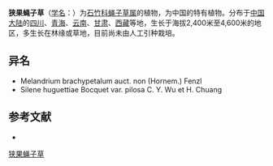 {{Speciesbox
| name = 狭果蝇子草
| status = 
| status_system = 
| image =
| genus = Silene
| species = huguettiae
| authority = Bocquet
| subdivision_ranks =[[变种|变种]]
| subdivision =
* 狭果蝇子草 ''S. h.'' var. ''huguettiae''
* [[无腺狭果蝇子草|无腺狭果蝇子草]] ''S. h.'' var. ''pilosa''
}}

'''狭果蝇子草'''（[[学名|学名]]：{{lang|la|''Silene huguettiae''}}）为[[石竹科|石竹科]][[蝇子草属|蝇子草属]]的植物，为中国的特有植物。分布于[[中国大陆|中国大陆]]的[[四川|四川]]、[[青海|青海]]、[[云南|云南]]、[[甘肃|甘肃]]、[[西藏|西藏]]等地，生长于海拔2,400米至4,600米的地区，多生长在林缘或草地，目前尚未由人工引种栽培。

== 异名 ==
* Melandrium brachypetalum auct. non (Hornem.) Fenzl
* Silene huguettiae Bocquet var. pilosa C. Y. Wu et H. Chuang

== 参考文献 ==
<div class="references-small">
* {{cite web| url =http://www.bioinfo.cn/db05/KmzwSpecies.php?action=view&id=2341| title =狭果蝇子草（原变种）| work =《中国高等植物数据库全库》| publisher =中国科学院微生物研究所| author =昆明植物研究所| accessdate =2009-02-23| deadurl =yes| archiveurl =https://web.archive.org/web/20160305065953/http://www.bioinfo.cn/db05/KmzwSpecies.php?action=view&id=2341| archivedate =2016-03-05}}
</div>
{{Taxonbar|from=Q15225966}}

[[Category:蝇子草属|狭果蝇子草]]


{{植物小作品}}